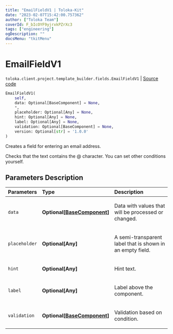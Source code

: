```yaml
---
title: "EmailFieldV1 | Toloka-Kit"
date: "2023-02-07T15:42:00.757362"
author: ["Toloka Team"]
coverId: F_bIcOYF9yjrxkPZrXc3
tags: ["engineering"]
ogDescription: ""
docsMenu: "tkitMenu"
---
```


# EmailFieldV1
`toloka.client.project.template_builder.fields.EmailFieldV1` | [Source code](https://github.com/Toloka/toloka-kit/blob/v1.1.3/src/client/project/template_builder/fields.py#L214)

```python
EmailFieldV1(
    self,
    data: Optional[BaseComponent] = None,
    *,
    placeholder: Optional[Any] = None,
    hint: Optional[Any] = None,
    label: Optional[Any] = None,
    validation: Optional[BaseComponent] = None,
    version: Optional[str] = '1.0.0'
)
```

Creates a field for entering an email address.

Checks that the text contains the @ character. You can set other conditions yourself.

## Parameters Description

| Parameters | Type | Description |
| :----------| :----| :-----------|
`data`|**Optional\[[BaseComponent](/docs-new/toloka-kit/reference/toloka.client.project.template_builder.base.BaseComponent)\]**|<p>Data with values that will be processed or changed.</p>
`placeholder`|**Optional\[Any\]**|<p>A semi-transparent label that is shown in an empty field.</p>
`hint`|**Optional\[Any\]**|<p>Hint text.</p>
`label`|**Optional\[Any\]**|<p>Label above the component.</p>
`validation`|**Optional\[[BaseComponent](/docs-new/toloka-kit/reference/toloka.client.project.template_builder.base.BaseComponent)\]**|<p>Validation based on condition.</p>

